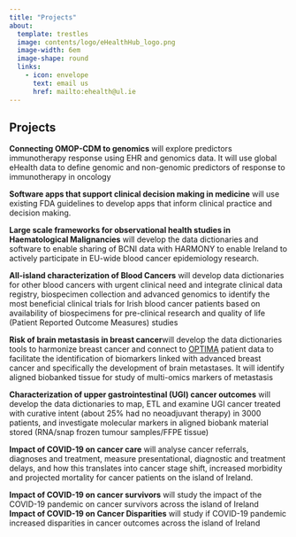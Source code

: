 ```yaml
---
title: "Projects"
about:
  template: trestles
  image: contents/logo/eHealthHub_logo.png
  image-width: 6em
  image-shape: round
  links:
    - icon: envelope
      text: email us
      href: mailto:ehealth@ul.ie
---
```


## Projects



**Connecting OMOP-CDM to genomics** will explore predictors immunotherapy response using EHR and genomics data. It will use global eHealth data to define genomic and non-genomic predictors of response to immunotherapy in oncology

**Software apps that support clinical decision making in medicine** will use existing FDA guidelines to develop apps that inform clinical practice and decision making.

**Large scale frameworks for observational health studies in Haematological Malignancies** will develop the data dictionaries and software to enable sharing of BCNI data with HARMONY to enable Ireland to actively participate in EU-wide blood cancer epidemiology research.

**All-island characterization of Blood Cancers** will develop data dictionaries for other blood cancers with urgent clinical need and integrate clinical data registry, biospecimen collection and advanced genomics to identify the most beneficial clinical trials for Irish blood cancer patients based on availability of biospecimens for pre-clinical research and quality of life (Patient Reported Outcome Measures) studies

**Risk of brain metastasis in breast cancer**will develop the data dictionaries tools to harmonize breast cancer and connect to [OPTIMA](https://www.optima-oncology.eu/) patient data to facilitate the identification of biomarkers linked with advanced breast cancer and specifically the development of brain metastases. It will identify aligned biobanked tissue for study of multi-omics markers of metastasis

**Characterization of upper gastrointestinal (UGI) cancer outcomes** will develop the data dictionaries to map, ETL and examine UGI cancer treated with curative intent (about 25% had no neoadjuvant therapy) in 3000 patients, and investigate molecular markers in aligned biobank material stored (RNA/snap frozen tumour samples/FFPE tissue)

| **Impact of COVID-19 on cancer care** will analyse cancer referrals, diagnoses and treatment, measure presentational, diagnostic and treatment delays, and how this translates into cancer stage shift, increased morbidity and projected mortality for cancer patients on the island of Ireland.

**Impact of COVID-19 on cancer survivors** will study the impact of the COVID-19 pandemic on cancer survivors across the island of Ireland\
**Impact of COVID-19 on Cancer Disparities** will study if COVID-19 pandemic increased disparities in cancer outcomes across the island of Ireland

